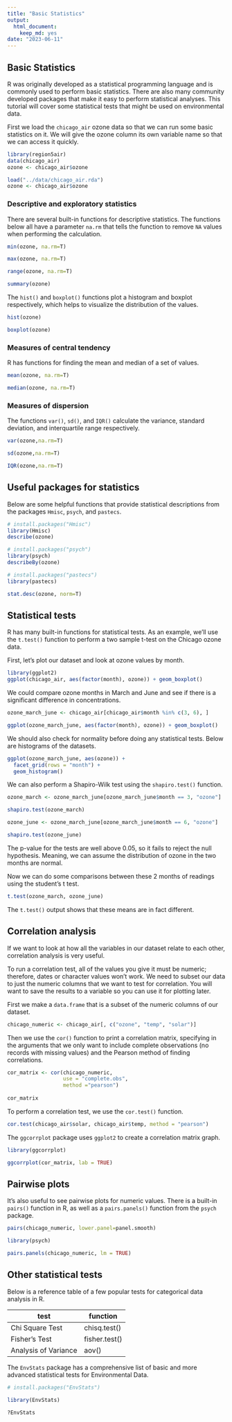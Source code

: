 ```yaml
---
title: "Basic Statistics"
output: 
  html_document: 
    keep_md: yes
date: "2023-06-11"
---
```


## Basic Statistics

R was originally developed as a statistical programming language and is commonly
used to perform basic statistics. There are also many community developed packages
that make it easy to perform statistical analyses. This tutorial will cover
some statistical tests that might be used on environmental data.

First we load the `chicago_air` ozone data so that we can run some basic 
statistics on it. We will give the ozone column its own variable name so that we
can access it quickly.


```r
library(region5air)
data(chicago_air)
ozone <- chicago_air$ozone

```

```r
load("../data/chicago_air.rda")
ozone <- chicago_air$ozone
```

### Descriptive and exploratory statistics

There are several built-in functions for descriptive statistics. The functions
below all have a parameter `na.rm` that tells the function to remove `NA` values
when performing the calculation.

```r

min(ozone, na.rm=T)

```

```r

max(ozone, na.rm=T)

```

```r

range(ozone, na.rm=T)

```

```r

summary(ozone)

```

The `hist()` and `boxplot()` functions plot a histogram and boxplot respectively,
which helps to visualize the distribution of the values.

```r

hist(ozone)

```

```r

boxplot(ozone)

```


### Measures of central tendency

R has functions for finding the mean and median of a set of values.

```r

mean(ozone, na.rm=T)

```

```r

median(ozone, na.rm=T)

```


### Measures of dispersion

The functions `var()`, `sd()`, and `IQR()` calculate the variance, standard 
deviation, and interquartile range respectively.

```r

var(ozone,na.rm=T)

```

```r

sd(ozone,na.rm=T)

```

```r

IQR(ozone,na.rm=T)

```

## Useful packages for statistics

Below are some helpful functions that provide statistical descriptions from 
the packages `Hmisc`, `psych`, and `pastecs`.

```r

# install.packages("Hmisc")
library(Hmisc)
describe(ozone)

```

```r
# install.packages("psych")
library(psych)
describeBy(ozone)

```


```r
# install.packages("pastecs")
library(pastecs)

stat.desc(ozone, norm=T) 

```


## Statistical tests

R has many built-in functions for statistical tests. As an example, we'll use
the `t.test()` function to perform a two sample t-test on the Chicago ozone data.

First, let’s plot our dataset and look at ozone values by month.

```r

library(ggplot2)
ggplot(chicago_air, aes(factor(month), ozone)) + geom_boxplot()

```

We could compare ozone months in March and June and see if there is a significant
difference in concentrations. 


```r

ozone_march_june <- chicago_air[chicago_air$month %in% c(3, 6), ]

ggplot(ozone_march_june, aes(factor(month), ozone)) + geom_boxplot()

```


We should also check for normality before doing any statistical tests. Below
are histograms of the datasets.


```r

ggplot(ozone_march_june, aes(ozone)) + 
  facet_grid(rows = "month") + 
  geom_histogram()

```


We can also perform a Shapiro-Wilk test using the `shapiro.test()` function.

```r

ozone_march <- ozone_march_june[ozone_march_june$month == 3, "ozone"]

shapiro.test(ozone_march)
```

```r

ozone_june <- ozone_march_june[ozone_march_june$month == 6, "ozone"]

shapiro.test(ozone_june)
```

The p-value for the tests are well above 0.05, so it fails to reject the null
hypothesis. Meaning, we can assume the distribution of ozone in the two months
are normal.

Now we can do some comparisons between these 2 months of readings using the 
student's t test.

```r

t.test(ozone_march, ozone_june)

```


The `t.test()` output shows that these means are in fact different.

## Correlation analysis

If we want to look at how all the variables in our dataset relate to each other,
correlation analysis is very useful.

To run a correlation test, all of the values you give it must be numeric; therefore, 
dates or character values won’t work. We need to subset our data to just the 
numeric columns that we want to test for correlation. You will want to save the 
results to a variable so you can use it for plotting later.

First we make a `data.frame` that is a subset of the numeric columns of our
dataset.

```r

chicago_numeric <- chicago_air[, c("ozone", "temp", "solar")]

```

Then we use the `cor()` function to print a correlation matrix, specifying in the
arguments that we only want to include complete observations (no records with 
missing values) and the Pearson method of finding correlations.


```r

cor_matrix <- cor(chicago_numeric, 
                  use = "complete.obs", 
                  method ="pearson") 
 
cor_matrix

```

To perform a correlation test, we use the `cor.test()` function.

```r

cor.test(chicago_air$solar, chicago_air$temp, method = "pearson")

```

The `ggcorrplot` package uses `ggplot2` to create a correlation matrix graph.

```r

library(ggcorrplot)

ggcorrplot(cor_matrix, lab = TRUE)

```


## Pairwise plots

It's also useful to see pairwise plots for numeric values. There is a built-in
`pairs()` function in R, as well as a `pairs.panels()` function from the
`psych` package.

```r
pairs(chicago_numeric, lower.panel=panel.smooth)  

```

```r
library(psych)

pairs.panels(chicago_numeric, lm = TRUE) 

```

## Other statistical tests

Below is a reference table of a few popular tests for categorical data analysis in R.

test |	function |
---|---|
Chi Square Test	| chisq.test()
Fisher’s Test	| fisher.test()
Analysis of Variance |	aov()


The `EnvStats` package has a comprehensive list of basic and more advanced statistical tests for Environmental Data.

```r
# install.packages("EnvStats")

library(EnvStats)

?EnvStats

```